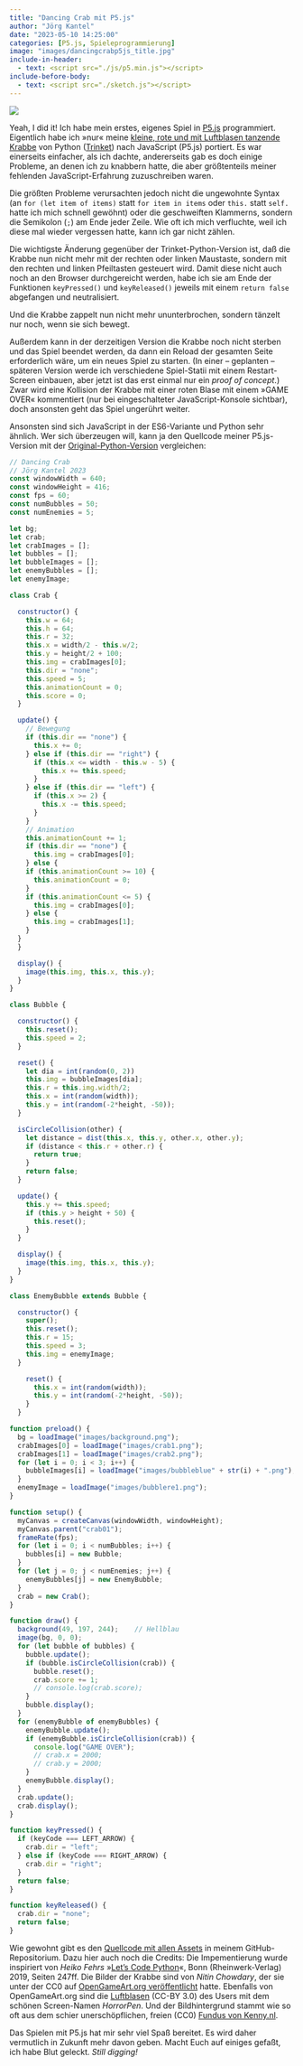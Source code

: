 ```yaml
---
title: "Dancing Crab mit P5.js"
author: "Jörg Kantel"
date: "2023-05-10 14:25:00"
categories: [P5.js, Spieleprogrammierung]
image: "images/dancingcrabp5js_title.jpg"
include-in-header:
  - text: <script src="./js/p5.min.js"></script>
include-before-body:
  - text: <script src="./sketch.js"></script>
---
```


[![](images/dancingcrabp5js_banner-b.jpg)](https://www.flickr.com/photos/schockwellenreiter/52884361756/)

Yeah, I did it! Ich habe mein erstes, eigenes Spiel in [P5.js](http://cognitiones.kantel-chaos-team.de/programmierung/creativecoding/processing/p5js.html) programmiert. Eigentlich habe ich »nur« meine [kleine, rote und mit Luftblasen tanzende Krabbe](https://kantel.github.io/posts/2023041403_dancing_crab_3/) von Python ([Trinket](http://cognitiones.kantel-chaos-team.de/programmierung/python/trinket.html)) nach JavaScript (P5.js) portiert. Es war einerseits einfacher, als ich dachte, andererseits gab es doch einige Probleme, an denen ich zu knabbern hatte, die aber größtenteils meiner fehlenden JavaScript-Erfahrung zuzuschreiben waren.

Die größten Probleme verursachten jedoch nicht die ungewohnte Syntax (an `for (let item of items)` statt `for item in items` oder `this.` statt `self.` hatte ich mich schnell gewöhnt) oder die geschweiften Klammerns, sondern die Semikolon (`;`) am Ende jeder Zeile. Wie oft ich mich verfluchte, weil ich diese mal wieder vergessen hatte, kann ich gar nicht zählen.

<div id="crab01"></div>

Die wichtigste Änderung gegenüber der Trinket-Python-Version ist, daß die Krabbe nun nicht mehr mit der rechten oder linken Maustaste, sondern mit den rechten und linken Pfeiltasten gesteuert wird. Damit diese nicht auch noch an den Browser durchgereicht werden, habe ich sie am Ende der Funktionen `keyPressed()` und `keyReleased()` jeweils mit einem `return false` abgefangen und neutralisiert.

Und die Krabbe zappelt nun nicht mehr ununterbrochen, sondern tänzelt nur noch, wenn sie sich bewegt.

Außerdem kann in der derzeitigen Version die Krabbe noch nicht sterben und das Spiel beendet werden, da dann ein Reload der gesamten Seite erforderlich wäre, um ein neues Spiel zu starten. (In einer -- geplanten -- späteren Version werde ich verschiedene Spiel-Statii mit einem Restart-Screen einbauen, aber jetzt ist das erst einmal nur ein *proof of concept*.) Zwar wird eine Kollision der Krabbe mit einer roten Blase mit einem »GAME OVER« kommentiert (nur bei eingeschalteter JavaScript-Konsole sichtbar), doch ansonsten geht das Spiel ungerührt weiter.

Ansonsten sind sich JavaScript in der ES6-Variante und Python sehr ähnlich. Wer sich überzeugen will, kann ja den Quellcode meiner P5.js-Version mit der [Original-Python-Version](https://kantel.github.io/posts/2023041403_dancing_crab_3/) vergleichen:

~~~javascript
// Dancing Crab
// Jörg Kantel 2023
const windowWidth = 640;
const windowHeight = 416;
const fps = 60;
const numBubbles = 50;
const numEnemies = 5;

let bg;
let crab;
let crabImages = [];
let bubbles = [];
let bubbleImages = [];
let enemyBubbles = [];
let enemyImage;

class Crab {

  constructor() {
    this.w = 64;
    this.h = 64;
    this.r = 32;
    this.x = width/2 - this.w/2;
    this.y = height/2 + 100;
    this.img = crabImages[0];
    this.dir = "none";
    this.speed = 5;
    this.animationCount = 0;
    this.score = 0;
  }

  update() {
    // Bewegung
    if (this.dir == "none") {
      this.x += 0;
    } else if (this.dir == "right") {
      if (this.x <= width - this.w - 5) {
        this.x += this.speed;
      }
    } else if (this.dir == "left") {
      if (this.x >= 2) {
        this.x -= this.speed;
      }
    }
    // Animation
    this.animationCount += 1;
    if (this.dir == "none") {
      this.img = crabImages[0];
    } else {
    if (this.animationCount >= 10) {
      this.animationCount = 0;
    }
    if (this.animationCount <= 5) {
      this.img = crabImages[0];
    } else {
      this.img = crabImages[1];
    }
  }
  }

  display() {
    image(this.img, this.x, this.y);
  }
}

class Bubble {

  constructor() {
    this.reset();
    this.speed = 2;
  }

  reset() {
    let dia = int(random(0, 2))
    this.img = bubbleImages[dia];
    this.r = this.img.width/2;
    this.x = int(random(width));
    this.y = int(random(-2*height, -50));
  }

  isCircleCollision(other) {
    let distance = dist(this.x, this.y, other.x, other.y);
    if (distance < this.r + other.r) {
      return true;
    }
    return false;
  }

  update() {
    this.y += this.speed;
    if (this.y > height + 50) {
      this.reset();
    }
  }

  display() {
    image(this.img, this.x, this.y);
  }
}

class EnemyBubble extends Bubble {

  constructor() {
    super();
    this.reset();
    this.r = 15;
    this.speed = 3;
    this.img = enemyImage;
  }

    reset() {
      this.x = int(random(width));
      this.y = int(random(-2*height, -50));
    }
  }

function preload() {
  bg = loadImage("images/background.png");
  crabImages[0] = loadImage("images/crab1.png");
  crabImages[1] = loadImage("images/crab2.png");
  for (let i = 0; i < 3; i++) {
    bubbleImages[i] = loadImage("images/bubbleblue" + str(i) + ".png"); 
  }
  enemyImage = loadImage("images/bubblere1.png");
}

function setup() {
  myCanvas = createCanvas(windowWidth, windowHeight);
  myCanvas.parent("crab01");
  frameRate(fps);
  for (let i = 0; i < numBubbles; i++) {
    bubbles[i] = new Bubble;
  }
  for (let j = 0; j < numEnemies; j++) {
    enemyBubbles[j] = new EnemyBubble;
  }
  crab = new Crab();
}

function draw() {
  background(49, 197, 244);    // Hellblau
  image(bg, 0, 0);
  for (let bubble of bubbles) {
    bubble.update();
    if (bubble.isCircleCollision(crab)) {
      bubble.reset();
      crab.score += 1;
      // console.log(crab.score);
    }
    bubble.display();
  }
  for (enemyBubble of enemyBubbles) {
    enemyBubble.update();
    if (enemyBubble.isCircleCollision(crab)) {
      console.log("GAME OVER");
      // crab.x = 2000;
      // crab.y = 2000;
    }
    enemyBubble.display();
  }
  crab.update();
  crab.display();
}

function keyPressed() {
  if (keyCode === LEFT_ARROW) {
    crab.dir = "left";
  } else if (keyCode === RIGHT_ARROW) {
    crab.dir = "right";
  }
  return false;
}

function keyReleased() {
  crab.dir = "none";
  return false;
}
~~~

Wie gewohnt gibt es den [Quellcode mit allen Assets](https://github.com/kantel/p5js/tree/master/dancingcrab) in meinem GitHub-Repositorium. Dazu hier auch noch die Credits: Die Impementierung wurde inspiriert von *Heiko Fehrs* »[Let's Code Python](http://www.letscode-python.de/buch.php)«, Bonn (Rheinwerk-Verlag) 2019, Seiten 247ff. Die Bilder der Krabbe sind von *Nitin Chowdary*, der sie unter der CC0 auf [OpenGameArt.org veröffentlicht](https://opengameart.org/content/crab) hatte. Ebenfalls von OpenGameArt.org sind die [Luftblasen](https://opengameart.org/content/bubbles8-colors) (CC-BY 3.0) des Users mit dem schönen Screen-Namen *HorrorPen*. Und der Bildhintergrund stammt wie so oft aus dem schier unerschöpflichen, freien (CC0) [Fundus von Kenny.nl](https://www.kenney.nl/assets/fish-pack).

Das Spielen mit P5.js hat mir sehr viel Spaß bereitet. Es wird daher vermutlich in Zukunft mehr davon geben. Macht Euch auf einiges gefaßt, ich habe Blut geleckt. *Still digging!*